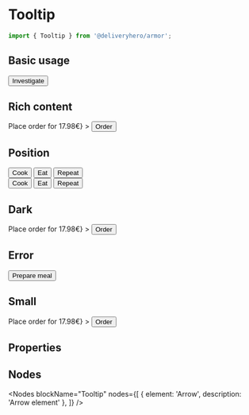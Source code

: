 
<Meta title="Components/Tooltip" component={Tooltip} />

# Tooltip

~~~js
import { Tooltip } from '@deliveryhero/armor';
~~~

## Basic usage

<Preview>
    <Story name="Basic usage" height="220px">
        <Box margin={20}>
            <Tooltip content="Sample tooltip content">
                <Button>Investigate</Button>
            </Tooltip>
        </Box>
    </Story>
</Preview>

## Rich content

<Preview>
    <Story name="Rich content" height="220px">
        <Box margin={20}>
            <Tooltip 
                content={<span>Place order for <span style={{color: 'blue'}}>17.98€</span></span>}
            >
                <Button>Order</Button>
            </Tooltip>
        </Box>
    </Story>
</Preview>

## Position

<Preview>
    <Story name="Position" height="260px">
        <Box margin={20}>
            <Tooltip content="Top-left aligned tooltip" align="top-start">
                <Button marginRight={2}>Cook</Button>
            </Tooltip>
            <Tooltip content="Top-central aligned tooltip" align="top">
                <Button>Eat</Button>
            </Tooltip>
            <Tooltip content="Top-right aligned tooltip" align="top-end">
                <Button marginLeft={2}>Repeat</Button>
            </Tooltip>
            <br />
            <Tooltip content="Bottom-left aligned tooltip" align="bottom-start">
                <Button marginRight={2} marginTop={2}>Cook</Button>
            </Tooltip>
            <Tooltip content="Bottom-central aligned tooltip" align="bottom">
                <Button marginTop={2}>Eat</Button>
            </Tooltip>
            <Tooltip content="Bottom-right aligned tooltip" align="bottom-end">
                <Button marginLeft={2} marginTop={2}>Repeat</Button>
            </Tooltip>
        </Box>
    </Story>
</Preview>

## Dark

<Preview>
    <Story name="Dark" height="220px">
        <Box margin={20}>
            <Tooltip
                dark
                content={<span>Place order for <span style={{color: 'cyan'}}>17.98€</span></span>}
            >
                <Button>Order</Button>
            </Tooltip>
        </Box>
    </Story>
</Preview>

## Error

<Preview>
    <Story name="Error" height="220px">
        <Box margin={20}>
            <Tooltip
                error
                content="Not enough ingredients"
            >
                <Button>Prepare meal</Button>
            </Tooltip>
        </Box>
    </Story>
</Preview>

## Small

<Preview>
    <Story name="Small" height="220px">
        <Box margin={20}>
            <Tooltip
                small
                content={<span>Place order for <span style={{color: 'blue'}}>17.98€</span></span>}
            >
                <Button>Order</Button>
            </Tooltip>
        </Box>
    </Story>
</Preview>

## Properties

<Props of={Tooltip} />

## Nodes

<Nodes 
    blockName="Tooltip"
    nodes={[
        { element: 'Arrow', description: 'Arrow element' },
    ]}
/>
